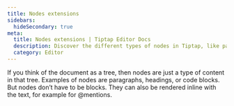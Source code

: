 ```yaml
---
title: Nodes extensions
sidebars:
  hideSecondary: true
meta:
  title: Nodes extensions | Tiptap Editor Docs
  description: Discover the different types of nodes in Tiptap, like paragraphs, headings, code blocks, and more. Learn more in our docs!
  category: Editor
---
```



If you think of the document as a tree, then nodes are just a type of content in that tree. Examples of nodes are paragraphs, headings, or code blocks. But nodes don’t have to be blocks. They can also be rendered inline with the text, for example for @mentions.

<Extensions version="v2" path="editor/extensions" subpath="/nodes" hideVersion />
